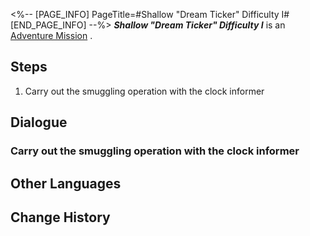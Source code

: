 <%-- [PAGE_INFO]
PageTitle=#Shallow "Dream Ticker" Difficulty I#
[END_PAGE_INFO] --%>
{{Stub|Dialogue.}}
{{Mission Infobox
|id            = 8020223
|title         = 
|image         = <!--Mission Shallow "Dream Ticker" Difficulty I.png-->
|type          = Adventure
|event_name    = 
|chapter       = 
|requirements  = 
|summary       = <!--official mission summary from Fate's Atlas-->
|characters    = Trailblazer
|startLocation = [[<!--starting world-->]] - [[<!--starting area-->]]
|world         = <!--starting world-->
|area          = <!--starting area-->
|prev          = 
|next          = 
|rewards       = 
}}
'''''Shallow "Dream Ticker" Difficulty I''''' is an [[Adventure Mission]]<!--in [world]-->.

==Steps==
# Carry out the smuggling operation with the clock informer

<!--
==Gameplay Notes==

--><!--
==Trial Character==

-->
==Dialogue==
{{Stub Dialogue}}
===Carry out the smuggling operation with the clock informer===
{{Mission Description|type=adventure|location=<!--to be added-->|Inmates from many areas have never tasted SoulGlad. Brother Hanu decides to use SoulGlad to assist these inmates, turning them into companions.}}
{{Dialogue Start}}
:{{tx}}
{{Dialogue End}}

==Other Languages==
{{Other Languages
|en   = Shallow "Dream Ticker" Difficulty I
|zhs  = 浅层「梦境迷钟」难度I
|zht  = 淺層「夢境迷鐘」難度I
|ja   = 表層夢境「夢境の迷い時計」難易度I
|ko   = 얕은 층 「꿈세계 시계」 난이도 I
|es   = Minutero onírico superficial, dificultad&nbsp;I
|fr   = Surface&nbsp;: «&nbsp;Horloge des rêves&nbsp;» difficulté&nbsp;I
|ru   = Верхний мир: Ходики Мира грёз I
|th   = "นาฬิกาในห้วงฝัน" ชั้นตื้น ระดับความยาก I
|vi   = "Đồng Hồ Mộng Mị" Tầng Cạn - Độ Khó I
|de   = Seicht „Traumuhr“ Schwierigkeitsgrad I
|id   = "Jam Dunia Mimpi" yang Dangkal: Tingkat Kesulitan I
|pt   = "Relógio Onírico" Raso Dificuldade I
}}

==Change History==
{{Change History|2.0}}
